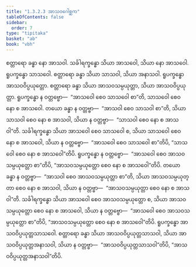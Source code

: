 ```yaml
---
title: "1.3.2.3 အာသဝဂေါစ္ဆက"
tableOfContents: false
sidebar:
  order: 7
type: "tipitaka"
basket: "ab"
book: "vbh"
---
```



<DynamicBreadcrumb />

<Paragraph number="525" book="vbh">
စတ္တာရော ခန္ဓာ နော အာသဝါ. သင်္ခါရက္ခန္ဓော သိယာ အာသဝေါ, သိယာ နော အာသဝေါ. ရူပက္ခန္ဓော သာသဝေါ. စတ္တာရော ခန္ဓာ သိယာ သာသဝါ, သိယာ အနာသဝါ. ရူပက္ခန္ဓော အာသဝဝိပ္ပယုတ္တော. စတ္တာရော ခန္ဓာ သိယာ အာသဝသမ္ပယုတ္တာ, သိယာ အာသဝဝိပ္ပယုတ္တာ. ရူပက္ခန္ဓော န ဝတ္တဗ္ဗော—  “အာသဝေါ စေဝ သာသဝေါ စာ”တိ, သာသဝေါ စေဝ နော စ အာသဝေါ. တယော ခန္ဓာ န ဝတ္တဗ္ဗာ—  “အာသဝါ စေဝ သာသဝါ စာ”တိ, သိယာ သာသဝါ စေဝ နော စ အာသဝါ, သိယာ န ဝတ္တဗ္ဗာ—  “သာသဝါ စေဝ နော စ အာသဝါ”တိ. သင်္ခါရက္ခန္ဓော သိယာ အာသဝေါ စေဝ သာသဝေါ စ, သိယာ သာသဝေါ စေဝ နော စ အာသဝေါ, သိယာ န ဝတ္တဗ္ဗော—  “အာသဝေါ စေဝ သာသဝေါ စာ”တိပိ, “သာသဝေါ စေဝ နော စ အာသဝေါ”တိပိ. ရူပက္ခန္ဓော န ဝတ္တဗ္ဗော—  “အာသဝေါ စေဝ အာသဝသမ္ပယုတ္တော စာ”တိပိ, “အာသဝသမ္ပယုတ္တော စေဝ နော စ အာသဝေါ”တိပိ. တယော ခန္ဓာ န ဝတ္တဗ္ဗာ—  “အာသဝါ စေဝ အာသဝသမ္ပယုတ္တာ စာ”တိ, သိယာ အာသဝသမ္ပယုတ္တာ စေဝ နော စ အာသဝါ, သိယာ န ဝတ္တဗ္ဗာ—  “အာသဝသမ္ပယုတ္တာ စေဝ နော စ အာသဝါ”တိ. သင်္ခါရက္ခန္ဓော သိယာ အာသဝေါ စေဝ အာသဝသမ္ပယုတ္တော စ, သိယာ အာသဝသမ္ပယုတ္တော စေဝ နော စ အာသဝေါ, သိယာ န ဝတ္တဗ္ဗော—  “အာသဝေါ စေဝ အာသဝသမ္ပယုတ္တော စာ”တိပိ, “အာသဝသမ္ပယုတ္တော စေဝ နော စ အာသဝေါ”တိပိ. ရူပက္ခန္ဓော အာသဝဝိပ္ပယုတ္တသာသဝေါ. စတ္တာရော ခန္ဓာ သိယာ အာသဝဝိပ္ပယုတ္တသာသဝါ, သိယာ အာသဝဝိပ္ပယုတ္တအနာသဝါ, သိယာ န ဝတ္တဗ္ဗာ—  “အာသဝဝိပ္ပယုတ္တသာသဝါ”တိပိ, “အာသဝဝိပ္ပယုတ္တအနာသဝါ”တိပိ.
</Paragraph>